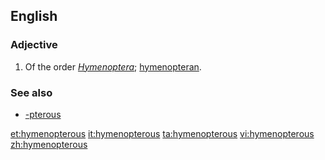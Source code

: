 ==English==

===Adjective===
{{en-adj|-}}

# {{context|entomology|lang=en}} Of the order ''[[Hymenoptera]]''; [[hymenopteran]].

===See also===
* [[-pterous]]

[[et:hymenopterous]]
[[it:hymenopterous]]
[[ta:hymenopterous]]
[[vi:hymenopterous]]
[[zh:hymenopterous]]